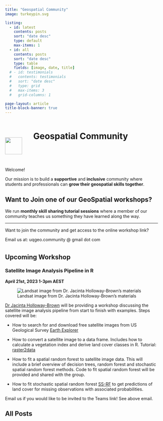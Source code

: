 ```yaml
---
title: "Geospatial Community"
image: turkeypin.svg

listing:
  - id: latest
    contents: posts
    sort: "date desc"
    type: default
    max-items: 1
  - id: all
    contents: posts
    sort: "date desc"
    type: table 
    fields: [image, date, title]
  # - id: testimonials
  #   contents: testimonials
  #   sort: "date desc"
  #   type: grid
  #   max-items: 3
  #   grid-columns: 1

page-layout: article
title-block-banner: true
---
```


```{=html}
<style>
#title-block-header{
  display: none;
}
#all-posts h2 {
  margin-top: 0px;
}
div.quarto-post {
  margin-bottom: 0px;
}
</style>

<!-- html code containing the turkey pin and page title -->

<div style="padding-bottom: 2em;">
  <div style="display: inline-block;width: 89px;">
    <img src="turkeypin.svg" style="width: 4em; vertical-align: -50px;" class="GeoCommunity Turkey Pin Logo">
  </div>

  <div style="display: inline-block;width: 70%;">
    <h1 class="title">Geospatial Community</h1>
  </div>
</div>
```
Welcome!

Our mission is to build a **supportive** and **inclusive** community where students and professionals can **grow their geospatial skills together**.

::: {.callout-note icon=false collapse="true"}

## Want to Join one of our GeoSpatial workshops?

We run **monthly skill sharing tutorial sessions** where a member of our community teaches us something they have learned along the way.

------------------------------------------------------------------------

Want to join the community and get access to the online workshop link? 

Email us at: uqgeo.community @ gmail dot com

:::

## Upcoming Workshop {style="padding-top: 7px;"}

### Satellite Image Analysis Pipeline in R

**April 21st, 2023 1-3pm AEST**

::: column-margin
![Landsat image from Dr. Jacinta Holloway-Brown's materials](posts/2023-04-07-April-Newsletter/landsat.png)
:::

[Dr Jacinta Holloway-Brown](https://researchers.adelaide.edu.au/profile/jacinta.holloway-brown) will be providing a workshop discussing the satellite image analysis pipeline from start to finish with examples. Steps covered will be:

-   How to search for and download free satellite images from US Geological Survey [Earth Explorer](https://earthexplorer.usgs.gov/)

-   How to convert a satellite image to a data frame. Includes how to calculate a vegetation index and derive land cover classes in R. Tutorial: [raster2data](https://github.com/thejholloway/raster2data)

-   How to fit a spatial random forest to satellite image data. This will include a brief overview of decision trees, random forest and stochastic spatial random forest methods. Code to fit spatial random forest will be provided and shared with the group.

-   How to fit stochastic spatial random forest [SS-RF](https://github.com/thejholloway/SS-RF_tutorial) to get predictions of land cover for missing observations with associated probabilities.

Email us if you would like to be invited to the Teams link! See above email.

<!-- <links to the content being covered, or to the presenter's website/bio, etc.> -->

<!-- ## Latest Workshop -->

<!--::: {#latest}  -->

<!--::: -->

## All Posts

::: {#all}
:::
